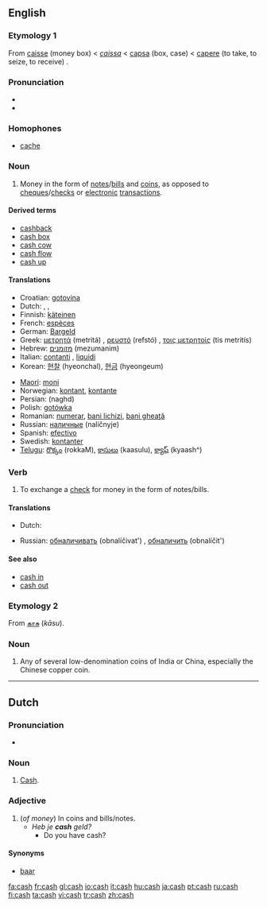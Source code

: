 ==English==

===Etymology 1===
From {{MF.}} [[caisse]] (money box) < {{Pr.}} ''[[caissa]]'' < {{L.}} [[capsa]] (box, case) < [[capere]] (to take, to seize, to receive) {{proto|Indo-European|kap-|to grasp}}. 

===Pronunciation===
* {{IPA|/kæʃ/}}
* {{rhymes|æʃ}}

===Homophones===
* [[cache]]

===Noun===
{{en-noun|-}}

# Money in the form of [[note]]s/[[bill]]s and [[coin]]s, as opposed to [[cheque]]s/[[check]]s or [[electronic]] [[transaction]]s.

====Derived terms====
*[[cashback]]
*[[cash box]]
*[[cash cow]]
*[[cash flow]]
*[[cash up]]

====Translations====
{{trans-top|money in the form of notes/bills and coins}}
*Croatian: [[gotovina]] {{f}}
*Dutch: {{t|nl|contanten|p}}, {{t|nl|cash|m}}, {{t|nl|baar}} {{t|nl|geld|n}}
*Finnish: [[käteinen]]
*French: [[espèces]] {{f}} {{p}}
*German: [[Bargeld]] {{n}}
*Greek: [[μετρητά]] (metritá) {{n}} {{p}}, [[ρευστό]] (refstó) {{n}}, [[τοις μετρητοίς]] (tis metritís)
*Hebrew: [[מזומנים]] (mezumanim) {{p}}
*Italian: [[contanti]] {{mp}}, [[liquidi]] {{mp}}
*Korean: [[현찰]] (hyeonchal), [[현금]] (hyeongeum)
{{trans-mid}}
*[[Maori]]: [[moni]]
*Norwegian: [[kontant]], [[kontante]] {{p}} {{g|Norwegian}}
*Persian: {{FAchar|[[نقد]]}} (naghd)
*Polish: [[gotówka]] {{f}}
*Romanian: [[numerar]], [[bani lichizi]], [[bani gheaţă]] {{g|Romanian}}
*Russian: [[наличные]] (nalíčnyje) {{mp}}
*Spanish: [[efectivo]] {{m}}
*Swedish: [[kontanter]] {{c}}
*[[Telugu]]: [[రొక్కం]] (rokkaM), [[కాసులు]] (kaasulu), [[క్యాష్]] (kyaash^)
{{trans-bottom}}

===Verb===
{{en-verb|cash|es}}
# To exchange a [[check]] for money in the form of notes/bills.

====Translations====
{{trans-top|exchange a check for money}}
*Dutch: {{t|nl|innen}}
{{trans-mid}}
*Russian: [[обналичивать]] (obnalíčivat') {{impf}}, [[обналичить]] (obnalíčit') {{pf}}
{{trans-bottom}}

====See also====
*[[cash in]]
*[[cash out]]

===Etymology 2===
From {{Tamil.}} [[காசு]] (''kāsu'').

===Noun===
{{en-noun|cash}}

# Any of several low-denomination coins of India or China, especially the Chinese copper coin.

----

== Dutch ==

=== Pronunciation ===
* {{IPA|/kæʃ/}}

=== Noun ===
{{nl-noun2|mf|-|-}}

# [[#English|Cash]].

=== Adjective ===
{{nl-adj|infl=cash|-|-|-}}

# (''of money'') In coins and bills/notes.
#* ''Heb je '''cash''' geld?''
#** Do you have cash?

==== Synonyms ====
* [[baar#Dutch|baar]]

[[fa:cash]]
[[fr:cash]]
[[gl:cash]]
[[io:cash]]
[[it:cash]]
[[hu:cash]]
[[ja:cash]]
[[pt:cash]]
[[ru:cash]]
[[fi:cash]]
[[ta:cash]]
[[vi:cash]]
[[tr:cash]]
[[zh:cash]]